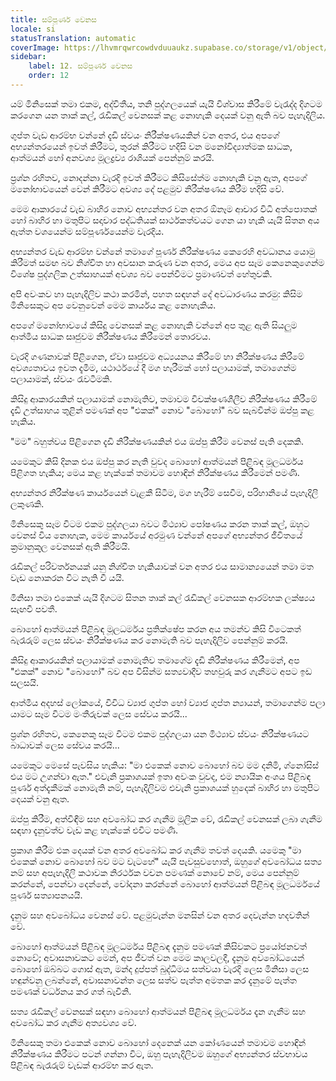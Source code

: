 ```yaml
---
title: සම්පූර්ණ වෙනස
locale: si
statusTranslation: automatic
coverImage: https://lhvmrqwrcowdvduuaukz.supabase.co/storage/v1/object/public/strapi-uploads/small_cover-tratado-de-psicologia-revolucionaria.webp-5e15e1cec4e0ebebcde5d7fc7565d8fd.webp
sidebar:
    label: 12. සම්පූර්ණ වෙනස
    order: 12
---
```

යම් මිනිසෙක් තමා එකම, අද්විතීය, තනි පුද්ගලයෙක් යැයි විශ්වාස කිරීමේ වැරැද්ද දිගටම කරගෙන යන තාක් කල්, රැඩිකල් වෙනසක් කළ නොහැකි දෙයක් වනු ඇති බව පැහැදිලිය.

ගුප්ත වැඩ ආරම්භ වන්නේ දැඩි ස්වයං නිරීක්ෂණයකින් වන අතර, එය අපගේ අභ්‍යන්තරයෙන් ඉවත් කිරීමට, තුරන් කිරීමට හදිසි වන මනෝවිද්‍යාත්මක සාධක, ආත්මයන් හෝ අනවශ්‍ය මූලද්‍රව්‍ය රාශියක් පෙන්නුම් කරයි.

ප්‍රශ්න රහිතව, නොදන්නා වැරදි ඉවත් කිරීමට කිසිසේත්ම නොහැකි වනු ඇත, අපගේ මනෝභාවයෙන් වෙන් කිරීමට අවශ්‍ය දේ පළමුව නිරීක්ෂණය කිරීම හදිසි වේ.

මෙම ආකාරයේ වැඩ බාහිර නොව අභ්‍යන්තර වන අතර ඕනෑම ආචාර විධි අත්පොතක් හෝ බාහිර හා මතුපිට සදාචාර පද්ධතියක් සාර්ථකත්වයට ගෙන යා හැකි යැයි සිතන අය ඇත්ත වශයෙන්ම සම්පූර්ණයෙන්ම වැරදිය.

අභ්‍යන්තර වැඩ ආරම්භ වන්නේ තමාගේ පූර්ණ නිරීක්ෂණය කෙරෙහි අවධානය යොමු කිරීමත් සමඟ බව නිශ්චිත හා අවසාන කරුණ වන අතර, මෙය අප සෑම කෙනෙකුගෙන්ම විශේෂ පුද්ගලික උත්සාහයක් අවශ්‍ය බව පෙන්වීමට ප්‍රමාණවත් හේතුවකි.

අපි අවංකව හා පැහැදිලිව කථා කරමින්, පහත සඳහන් දේ අවධාරණය කරමු: කිසිම මිනිසෙකුට අප වෙනුවෙන් මෙම කාර්යය කළ නොහැකිය.

අපගේ මනෝභාවයේ කිසිදු වෙනසක් කළ නොහැකි වන්නේ අප තුළ ඇති සියලුම ආත්මීය සාධක සෘජුවම නිරීක්ෂණය කිරීමෙන් තොරවය.

වැරදි ගණනාවක් පිළිගෙන, ඒවා සෘජුවම අධ්‍යයනය කිරීමේ හා නිරීක්ෂණය කිරීමේ අවශ්‍යතාවය ඉවත දැමීම, යථාර්ථයේ දී මග හැරීමක් හෝ පලායාමක්, තමාගෙන්ම පලායාමක්, ස්වයං රැවටීමකි.

කිසිදු ආකාරයකින් පලායාමක් නොමැතිව, තමාවම විචක්ෂණශීලීව නිරීක්ෂණය කිරීමේ දැඩි උත්සාහය තුළින් පමණක් අප "එකක්" නොව "බොහෝ" බව සැබවින්ම ඔප්පු කළ හැකිය.

"මම" බහුත්වය පිළිගෙන දැඩි නිරීක්ෂණයකින් එය ඔප්පු කිරීම වෙනස් පැති දෙකකි.

යමෙකුට කිසි දිනක එය ඔප්පු කර නැති වුවද බොහෝ ආත්මයන් පිළිබඳ මූලධර්මය පිළිගත හැකිය; මෙය කළ හැක්කේ තමාවම හොඳින් නිරීක්ෂණය කිරීමෙන් පමණි.

අභ්‍යන්තර නිරීක්ෂණ කාර්යයෙන් වැළකී සිටීම, මග හැරීම් සෙවීම, පරිහානියේ පැහැදිලි ලකුණකි.

මිනිසෙකු සෑම විටම එකම පුද්ගලයා බවට මිථ්‍යාව පෝෂණය කරන තාක් කල්, ඔහුට වෙනස් විය නොහැක, මෙම කාර්යයේ අරමුණ වන්නේ අපගේ අභ්‍යන්තර ජීවිතයේ ක්‍රමානුකූල වෙනසක් ඇති කිරීමයි.

රැඩිකල් පරිවර්තනයක් යනු නිශ්චිත හැකියාවක් වන අතර එය සාමාන්‍යයෙන් තමා මත වැඩ නොකරන විට නැති වී යයි.

මිනිසා තමා එකෙක් යැයි දිගටම සිතන තාක් කල් රැඩිකල් වෙනසක ආරම්භක ලක්ෂ්‍යය සැඟවී පවතී.

බොහෝ ආත්මයන් පිළිබඳ මූලධර්මය ප්‍රතික්ෂේප කරන අය තමන්ව කිසි විටෙකත් බැරෑරුම් ලෙස ස්වයං නිරීක්ෂණය කර නොමැති බව පැහැදිලිව පෙන්නුම් කරයි.

කිසිදු ආකාරයකින් පලායාමක් නොමැතිව තමාගේම දැඩි නිරීක්ෂණය කිරීමෙන්, අප "එකක්" නොව "බොහෝ" බව අප විසින්ම සත්‍යවාදීව තහවුරු කර ගැනීමට අපට ඉඩ සලසයි.

ආත්මීය අදහස් ලෝකයේ, විවිධ ව්‍යාජ ගුප්ත හෝ ව්‍යාජ ගුප්ත න්‍යායන්, තමාගෙන්ම පලා යාමට සෑම විටම මංතීරුවක් ලෙස සේවය කරයි...

ප්‍රශ්න රහිතව, කෙනෙකු සෑම විටම එකම පුද්ගලයා යන මිථ්‍යාව ස්වයං නිරීක්ෂණයට බාධාවක් ලෙස සේවය කරයි...

යමෙකුට මෙසේ පැවසිය හැකිය: "මා එකෙක් නොව බොහෝ බව මම දනිමි, ග්නෝසිස් එය මට උගන්වා ඇත." එවැනි ප්‍රකාශයක් ඉතා අවංක වුවද, එම න්‍යායික අංශය පිළිබඳ පූර්ණ අත්දැකීමක් නොමැති නම්, පැහැදිලිවම එවැනි ප්‍රකාශයක් හුදෙක් බාහිර හා මතුපිට දෙයක් වනු ඇත.

ඔප්පු කිරීම, අත්විඳීම සහ අවබෝධ කර ගැනීම මූලික වේ, රැඩිකල් වෙනසක් ලබා ගැනීම සඳහා දැනුවත්ව වැඩ කළ හැක්කේ එවිට පමණි.

ප්‍රකාශ කිරීම එක දෙයක් වන අතර අවබෝධ කර ගැනීම තවත් දෙයකි. යමෙකු "මා එකෙක් නොව බොහෝ බව මට වැටහේ" යැයි පැවසුවහොත්, ඔහුගේ අවබෝධය සත්‍ය නම් සහ අපැහැදිලි කථාවක නිරර්ථක වචන පමණක් නොවේ නම්, මෙය පෙන්නුම් කරන්නේ, පෙන්වා දෙන්නේ, චෝදනා කරන්නේ බොහෝ ආත්මයන් පිළිබඳ මූලධර්මයේ පූර්ණ සත්‍යාපනයයි.

දැනුම සහ අවබෝධය වෙනස් වේ. පළමුවැන්න මනසින් වන අතර දෙවැන්න හදවතින් වේ.

බොහෝ ආත්මයන් පිළිබඳ මූලධර්මය පිළිබඳ දැනුම පමණක් කිසිවකට ප්‍රයෝජනවත් නොවේ; අවාසනාවකට මෙන්, අප ජීවත් වන මෙම කාලවලදී, දැනුම අවබෝධයෙන් බොහෝ ඔබ්බට ගොස් ඇත, මන්ද දුප්පත් බුද්ධිමය සත්වයා වැරදි ලෙස මිනිසා ලෙස හඳුන්වනු ලබන්නේ, අවාසනාවන්ත ලෙස සත්ව පැත්ත අමතක කර දැනුමේ පැත්ත පමණක් වර්ධනය කර ගත් බැවිනි.

සත්‍ය රැඩිකල් වෙනසක් සඳහා බොහෝ ආත්මයන් පිළිබඳ මූලධර්මය දැන ගැනීම සහ අවබෝධ කර ගැනීම අත්‍යවශ්‍ය වේ.

මිනිසෙකු තමා එකෙක් නොව බොහෝ දෙනෙක් යන කෝණයෙන් තමාවම හොඳින් නිරීක්ෂණය කිරීමට පටන් ගන්නා විට, ඔහු පැහැදිලිවම ඔහුගේ අභ්‍යන්තර ස්වභාවය පිළිබඳ බැරෑරුම් වැඩක් ආරම්භ කර ඇත.

